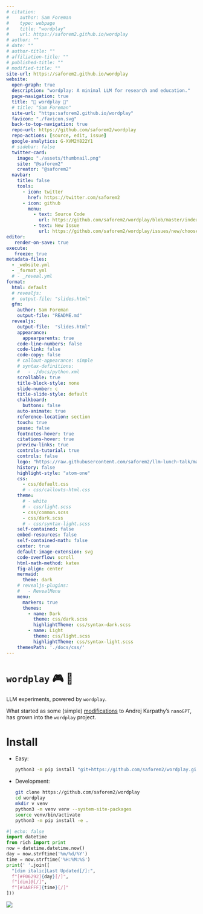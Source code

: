 ```yaml
---
# citation:
#    author: Sam Foreman
#    type: webpage
#    title: "wordplay"
#    url: https://saforem2.github.io/wordplay
# author: ""
# date: ""
# author-title: ""
# affiliation-title: ""
# published-title: ""
# modified-title: ""
site-url: https://saforem2.github.io/wordplay
website:
  open-graph: true
  description: "wordplay: A minimal LLM for research and education."
  page-navigation: true
  title: "💬 wordplay 🤾"
  # title: "Sam Foreman"
  site-url: "https:saforem2.github.io/wordplay"
  favicon: "./favicon.svg"
  back-to-top-navigation: true
  repo-url: https://github.com/saforem2/wordplay
  repo-actions: [source, edit, issue]
  google-analytics: G-XVM2Y822Y1
  # sidebar: false
  twitter-card:
    image: "./assets/thumbnail.png"
    site: "@saforem2"
    creator: "@saforem2"
  navbar:
    title: false
    tools:
      - icon: twitter
        href: https://twitter.com/saforem2
      - icon: github
        menu:
          - text: Source Code
            url: https://github.com/saforem2/wordplay/blob/master/index.qmd
          - text: New Issue
            url: https://github.com/saforem2/wordplay/issues/new/choose
editor:
   render-on-save: true
execute:
   freeze: true
metadata-files:
  - _website.yml
  - _format.yml
  # - _reveal.yml
format:
  html: default
  # revealjs:
  #  output-file: "slides.html"
  gfm:
    author: Sam Foreman
    output-file: "README.md"
  revealjs:
    output-file:  "slides.html"
    appearance:
      appearparents: true
    code-line-numbers: false
    code-link: false
    code-copy: false
    # callout-appearance: simple
    # syntax-definitions:
    #   - ./docs/python.xml
    scrollable: true
    title-block-style: none
    slide-number: c
    title-slide-style: default
    chalkboard:
      buttons: false
    auto-animate: true
    reference-location: section
    touch: true
    pause: false
    footnotes-hover: true
    citations-hover: true
    preview-links: true
    controls-tutorial: true
    controls: false
    logo: "https://raw.githubusercontent.com/saforem2/llm-lunch-talk/main/docs/assets/anl.svg"
    history: false
    highlight-style: "atom-one"
    css:
      - css/default.css
      # - css/callouts-html.css
    theme:
      # - white
      # - css/light.scss
      - css/common.scss
      - css/dark.scss
      # - css/syntax-light.scss
    self-contained: false
    embed-resources: false
    self-contained-math: false
    center: true
    default-image-extension: svg
    code-overflow: scroll
    html-math-method: katex
    fig-align: center
    mermaid:
      theme: dark
    # revealjs-plugins:
    #   - RevealMenu
    menu:
      markers: true
      themes:
        - name: Dark
          theme: css/dark.scss
          highlightTheme: css/syntax-dark.scss
        - name: Light
          theme: css/light.scss
          highlightTheme: css/syntax-light.scss
    themesPath: './docs/css/'
---
```


#  `wordplay` 🎮 💬


LLM experiments, powered by `wordplay`.

What started as some (simple)
[modifications](https://github.com/saforem2/nanoGPT) to Andrej Karpathy's
`nanoGPT`, has grown into the `wordplay` project.


# Install


- Easy:

    ```bash
    python3 -m pip install "git+https://github.com/saforem2/wordplay.git"
    ```

- Development:

    ```bash
    git clone https://github.com/saforem2/wordplay
    cd wordplay
    mkdir v venv
    python3 -m venv venv --system-site-packages
    source venv/bin/activate
    python3 -m pip install -e .
    ```

<!-- # `wordplay` -->
<!---->
<!-- A minimal LLM implementation for research and education. -->


<!-- &title=visitors) -->

<!-- &edge_flat=false) -->

<!-- <p align="center"> -->
<!-- <a href="https://hits.seeyoufarm.com"> -->
<!--     <img align="center" src="https://hits.seeyoufarm.com/api/count/incr/badge.svg?url=https%3A%2F%2Fsaforem2.github.io%2Fwordplay&count_bg=%2300CCFF&title_bg=%23303030&icon=&icon_color=%23E7E7E7&title=hits&edge_flat=false"/> -->
<!--   </a> -->
<!-- </p> -->

<!-- ## [{{< fa solid hourglass-end >}}]{.pink-text} Last Updated -->



```python
#| echo: false
import datetime
from rich import print
now = datetime.datetime.now()
day = now.strftime('%m/%d/%Y')
time = now.strftime('%H:%M:%S')
print(' '.join([
  "[dim italic]Last Updated[/]:",
  f"[#F06292]{day}[/]",
  f"[dim]@[/]",
  f"[#1A8FFF]{time}[/]"
]))
```
![](https://hits.seeyoufarm.com/api/count/incr/badge.svg?url=https%3A%2F%2Fsaforem2.github.io%2Fwordplay&count_bg=%23222222&title_bg=%23303030&icon=&icon_color=%23E7E7E7)

